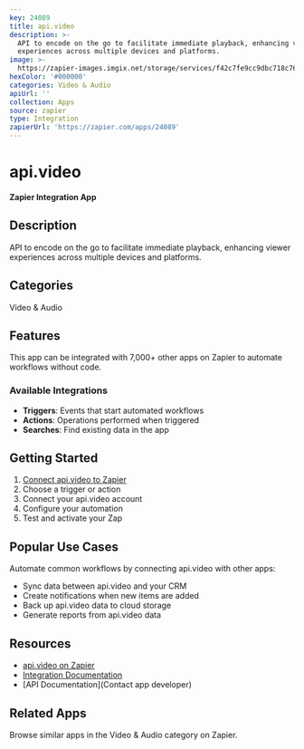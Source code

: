 ```yaml
---
key: 24089
title: api.video
description: >-
  API to encode on the go to facilitate immediate playback, enhancing viewer
  experiences across multiple devices and platforms.
image: >-
  https://zapier-images.imgix.net/storage/services/f42c7fe9cc9dbc718c769b74e8e107c3.png?auto=format%2Ccompress&ixlib=python-3.0.0&q=50
hexColor: '#000000'
categories: Video & Audio
apiUrl: ''
collection: Apps
source: zapier
type: Integration
zapierUrl: 'https://zapier.com/apps/24089'
---
```

# api.video

**Zapier Integration App**

## Description

API to encode on the go to facilitate immediate playback, enhancing viewer experiences across multiple devices and platforms.

## Categories

Video & Audio

## Features

This app can be integrated with 7,000+ other apps on Zapier to automate workflows without code.

### Available Integrations

- **Triggers**: Events that start automated workflows
- **Actions**: Operations performed when triggered
- **Searches**: Find existing data in the app

## Getting Started

1. [Connect api.video to Zapier](https://zapier.com/apps/24089)
2. Choose a trigger or action
3. Connect your api.video account
4. Configure your automation
5. Test and activate your Zap

## Popular Use Cases

Automate common workflows by connecting api.video with other apps:

- Sync data between api.video and your CRM
- Create notifications when new items are added
- Back up api.video data to cloud storage
- Generate reports from api.video data

## Resources

- [api.video on Zapier](https://zapier.com/apps/24089)
- [Integration Documentation](https://zapier.com/apps/24089/integrations)
- [API Documentation](Contact app developer)

## Related Apps

Browse similar apps in the Video & Audio category on Zapier.
